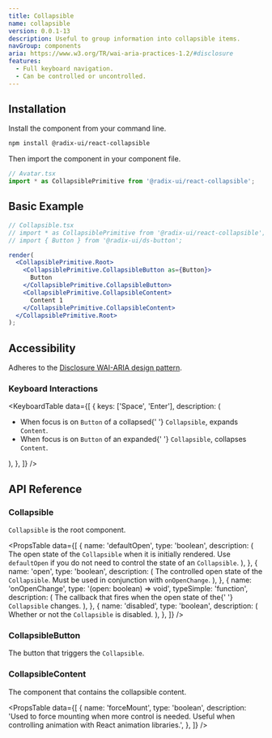 ```yaml
---
title: Collapsible
name: collapsible
version: 0.0.1-13
description: Useful to group information into collapsible items.
navGroup: components
aria: https://www.w3.org/TR/wai-aria-practices-1.2/#disclosure
features:
  - Full keyboard navigation.
  - Can be controlled or uncontrolled.
---
```


## Installation

Install the component from your command line.

```bash
npm install @radix-ui/react-collapsible
```

Then import the component in your component file.

```jsx
// Avatar.tsx
import * as CollapsiblePrimitive from '@radix-ui/react-collapsible';
```

## Basic Example

```jsx live manual
// Collapsible.tsx
// import * as CollapsiblePrimitive from '@radix-ui/react-collapsible';
// import { Button } from '@radix-ui/ds-button';

render(
  <CollapsiblePrimitive.Root>
    <CollapsiblePrimitive.CollapsibleButton as={Button}>
      Button
    </CollapsiblePrimitive.CollapsibleButton>
    <CollapsiblePrimitive.CollapsibleContent>
      Content 1
    </CollapsiblePrimitive.CollapsibleContent>
  </CollapsiblePrimitive.Root>
);
```

## Accessibility

Adheres to the [Disclosure WAI-ARIA design pattern](https://www.w3.org/TR/wai-aria-practices-1.2/#disclosure).

### Keyboard Interactions

<KeyboardTable
  data={[
    {
      keys: ['Space', 'Enter'],
      description: (
        <ul>
          <li>
            When focus is on <Code>Button</Code> of a collapsed{' '}
            <Code>Collapsible</Code>, expands <Code>Content</Code>.
          </li>
          <li>
            When focus is on <Code>Button</Code> of an expanded{' '}
            <Code>Collapsible</Code>, collapses <Code>Content</Code>.
          </li>
        </ul>
      ),
    },
  ]}
/>

## API Reference

### Collapsible

`Collapsible` is the root component.

<PropsTable
  data={[
    {
      name: 'defaultOpen',
      type: 'boolean',
      description: (
        <span>
          The open state of the <Code>Collapsible</Code> when it is
          initially rendered. Use <Code>defaultOpen</Code> if you do
          not need to control the state of an <Code>Collapsible</Code>.
        </span>
      ),
    },
    {
      name: 'open',
      type: 'boolean',
      description: (
        <span>
          The controlled open state of the <Code>Collapsible</Code>.
          Must be used in conjunction with <Code>onOpenChange</Code>.
        </span>
      ),
    },
    {
      name: 'onOpenChange',
      type: '(open: boolean) => void',
      typeSimple: 'function',
      description: (
        <span>
          The callback that fires when the open state of the{' '}
          <Code>Collapsible</Code> changes.
        </span>
      ),
    },
    {
      name: 'disabled',
      type: 'boolean',
      description: (
        <span>
          Whether or not the <Code>Collapsible</Code> is disabled.
        </span>
      ),
    },
  ]}
/>

### CollapsibleButton

The button that triggers the `Collapsible`.

### CollapsibleContent

The component that contains the collapsible content.

<PropsTable
  data={[
    {
      name: 'forceMount',
      type: 'boolean',
      description:
        'Used to force mounting when more control is needed. Useful when controlling animation with React animation libraries.',
    },
  ]}
/>
